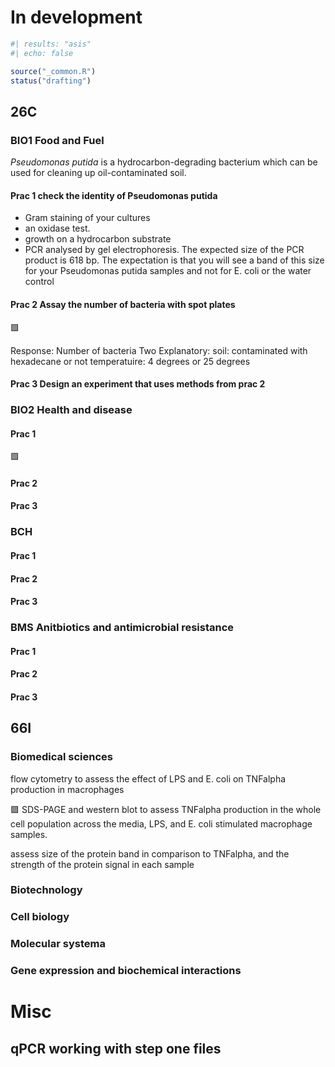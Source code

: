 # In development

```r
#| results: "asis"
#| echo: false

source("_common.R")
status("drafting")
```

## 26C

### BIO1 Food and Fuel

*Pseudomonas putida* is a hydrocarbon-degrading bacterium which
can be used for cleaning up oil-contaminated soil. 

#### Prac 1 check the identity of Pseudomonas putida

-   Gram staining of your cultures
-   an oxidase test.
-   growth on a hydrocarbon substrate
-   PCR analysed by gel electrophoresis. The expected size of the 
    PCR product is 618 bp. The expectation is that you will
    see a band of this size for your Pseudomonas putida samples and 
    not for E. coli or the water control

#### Prac 2 Assay the number of bacteria with spot plates

🟩 

Response: Number of bacteria
Two Explanatory: 
   soil: contaminated with hexadecane or not
   temperatuire: 4 degrees or 25 degrees



#### Prac 3 Design an experiment that uses methods from prac 2


### BIO2 Health and disease

#### Prac 1 

🟩

#### Prac 2 


#### Prac 3 


### BCH

#### Prac 1 



#### Prac 2 

#### Prac 3 


### BMS Anitbiotics and antimicrobial resistance

#### Prac 1 

#### Prac 2 

#### Prac 3 


## 66I

### Biomedical sciences

flow cytometry to assess the effect of LPS and E. coli on TNFalpha production in macrophages

🟩 SDS-PAGE and western blot to assess TNFalpha production in the whole cell population across the media, LPS, and E. coli stimulated macrophage samples.

assess size of the protein band in comparison to TNFalpha, and the strength of the protein signal in each sample


### Biotechnology


### Cell biology


### Molecular systema


### Gene expression and biochemical interactions



# Misc

## qPCR working with step one files

<!-- df <- data.frame(x = c(0, 0.01, 0.1, 1), -->
<!--                  y = c(0.56, 0.475, 0.4, 0.375)) -->

<!-- df <- df |>  -->
<!--   mutate(log_x = log(x + 0.000001)) -->

<!-- ggplot(data = df, aes(x = log_x, y = y)) + -->
<!--   geom_point() + -->
<!--   geom_smooth(method = "lm") -->

<!-- ggplot(data = df, aes(x = log(x), y = y)) + -->
<!--   geom_point() + -->
<!--   geom_smooth(method = "lm") -->